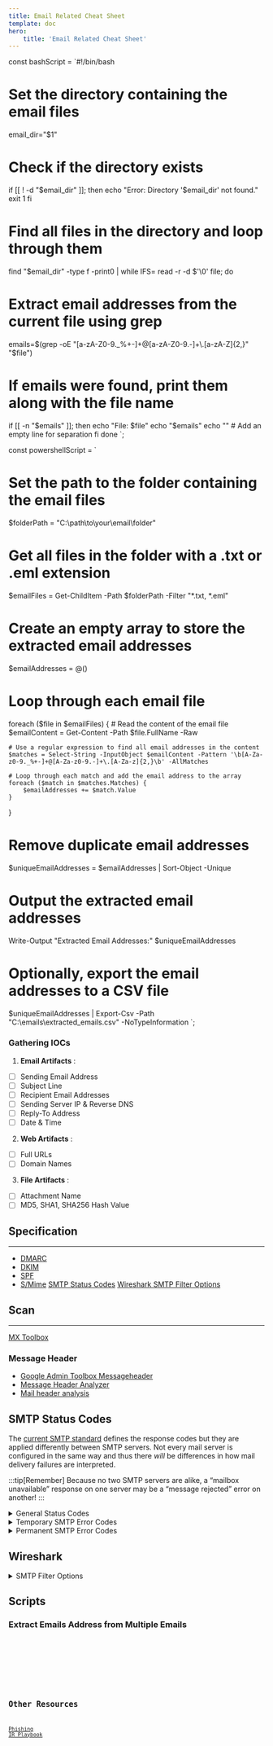 ```yaml
---
title: Email Related Cheat Sheet
template: doc
hero: 
    title: 'Email Related Cheat Sheet'
---
```


const bashScript = `#!/bin/bash

# Set the directory containing the email files
email_dir="$1"

# Check if the directory exists
if [[ ! -d "$email_dir" ]]; then
  echo "Error: Directory '$email_dir' not found."
  exit 1
fi

# Find all files in the directory and loop through them
find "$email_dir" -type f -print0 | while IFS= read -r -d $'\0' file; do
  # Extract email addresses from the current file using grep
  emails=$(grep -oE "[a-zA-Z0-9._%+-]+@[a-zA-Z0-9.-]+\.[a-zA-Z]{2,}" "$file")

  # If emails were found, print them along with the file name
  if [[ -n "$emails" ]]; then
    echo "File: $file"
    echo "$emails"
    echo "" # Add an empty line for separation
  fi
done
`;

const powershellScript = `
# Set the path to the folder containing the email files
$folderPath = "C:\path\to\your\email\folder"

# Get all files in the folder with a .txt or .eml extension
$emailFiles = Get-ChildItem -Path $folderPath -Filter "*.txt, *.eml"

# Create an empty array to store the extracted email addresses
$emailAddresses = @()

# Loop through each email file
foreach ($file in $emailFiles) {
    # Read the content of the email file
    $emailContent = Get-Content -Path $file.FullName -Raw

    # Use a regular expression to find all email addresses in the content
    $matches = Select-String -InputObject $emailContent -Pattern '\b[A-Za-z0-9._%+-]+@[A-Za-z0-9.-]+\.[A-Za-z]{2,}\b' -AllMatches

    # Loop through each match and add the email address to the array
    foreach ($match in $matches.Matches) {
        $emailAddresses += $match.Value
    }
}

# Remove duplicate email addresses
$uniqueEmailAddresses = $emailAddresses | Sort-Object -Unique

# Output the extracted email addresses
Write-Output "Extracted Email Addresses:"
$uniqueEmailAddresses

# Optionally, export the email addresses to a CSV file
$uniqueEmailAddresses | Export-Csv -Path "C:\emails\extracted_emails.csv" -NoTypeInformation
`;


### Gathering IOCs

1. **Email Artifacts** :

- [ ] Sending Email Address
- [ ] Subject Line
- [ ] Recipient Email Addresses
- [ ] Sending Server IP & Reverse DNS
- [ ] Reply-To Address
- [ ] Date & Time

2. **Web Artifacts** :

- [ ] Full URLs
- [ ] Domain Names

3. **File Artifacts** :

- [ ] Attachment Name
- [ ] MD5, SHA1, SHA256 Hash Value

## Specification

---

- [DMARC](https://dmarcian.com/getting-started-with-dmarc/)
- [DKIM](https://dmarcian.com/dkim-selectors/)
- [SPF](https://dmarcian.com/spf-syntax-table/)
- [S/Mime](https://learn.microsoft.com/en-us/exchange/security-and-compliance/smime-exo/smime-exo)
[SMTP Status Codes](https://www.mailersend.com/blog/smtp-codes)
[Wireshark SMTP Filter Options](https://www.wireshark.org/docs/dfref/s/smtp.html)

## Scan

---

[MX Toolbox](https://mxtoolbox.com/)

### Message Header

- [Google Admin Toolbox Messageheader](https://toolbox.googleapps.com/apps/messageheader/analyzeheader)
- [Message Header Analyzer](https://mha.azurewebsites.net/)
- [Mail header analysis](https://mailheader.org/)

## SMTP Status Codes

The [current SMTP standard](https://datatracker.ietf.org/doc/html/rfc5321) defines the response codes but they are applied differently between SMTP servers. Not every mail server is configured in the same way and thus there *will* be differences in how mail delivery failures are interpreted.

:::tip[Remember]
Because no two SMTP servers are alike, a “mailbox unavailable” response on one server may be a “message rejected” error on another!
:::

<details>
<summary>General Status Codes</summary>

SMTP codes that start with 2 and 3 are general status messages that are sent in reply to requests from the sending server. They do not indicate errors in the mail delivery but are used as prompts in the exchange between the mail servers.

| **SMTP code** | **Description**                                                                         | **Meaning**                                                                                           |
| ------------- | --------------------------------------------------------------------------------------- | ----------------------------------------------------------------------------------------------------- |
| 214           | Help message                                                                            | A response to the HELP command that usually includes a link or URL to the FAQ page.                   |
| 220           | SMTP Service ready                                                                      | The receiving server is ready for the next command.                                                   |
| 221           | Service closing transmission channel                                                    | The receiving server is closing the SMTP connection.                                                  |
| 235           | 2.7.0 Authentication succeeded                                                          | The sending server’s authentication is successful.                                                    |
| 250           | Requested mail action okay, completed                                                   | Success! The email was delivered.                                                                     |
| 251           | User not local; will forward to <forward-path>                                          | The receiving server doesn’t recognize the recipient but it will forward it to another email address. |
| 252           | Cannot VRFY user, but will accept message and attempt delivery                          | The receiving server doesn’t recognize the recipient but it will try to deliver the email anyway.     |
| 334           | Reponse to email authentication AUTH command when the authentication method is accepted | Authentication has been successful.                                                                   |
| 354           | Start mail input                                                                        | The email “header” has been received, the server is now waiting for the “body” of the message.        |

</details>

<details>
<summary>Temporary SMTP Error Codes</summary>

SMTP 400 codes are transient errors and are usually related to issues at the receiving mail server. Messages are returned as a soft bounce and the sender may try again after, for example, reducing the size of the attachments in the email.

| **SMTP code** | **Description**                                         | **Meaning**                                                                                                                                                                                                                                                                                                                                                                                                                                             |
| ------------- | ------------------------------------------------------- | ------------------------------------------------------------------------------------------------------------------------------------------------------------------------------------------------------------------------------------------------------------------------------------------------------------------------------------------------------------------------------------------------------------------------------------------------------- |
| 421           | Service not available, closing transmission channel     | The receiving server or sending server is not reachable but another mail delivery will be attempted. If you are using a remote server like MailerSend's SMTP relay to send emails, test that you can connect to it successfully. Otherwise, you may wish to check the receiving server’s availability.                                                                                                                                                  |
| 450           | Requested mail action not taken: mailbox unavailable    | This error could mean that the recipient does not exist, the mailbox does not have permission to receive the email, or the message was rejected due to a blocklist or filter.  <br>  <br>To fix this, you should confirm the recipient’s email address, see if [your IP address is on a blocklist](https://www.mailercheck.com/articles/email-blocklist-removal), test your email for spam-like content, or try sending an email without an attachment. |
| 451           | Requested action aborted: error in processing           | The receiving server is unable to process the message due to [email authentication rules](https://www.mailersend.com/blog/email-authentication). For example, if Sender Policy Framework (SPF) is being used, you should confirm that a DNS lookup can be made for your sending domain and that the domain’s name server is functioning properly.                                                                                                       |
| 452           | Requested action not taken: insufficient system storage | The receiving server is overwhelmed by too many messages being sent at once or is out of memory or storage space. Review your sending rate by looking at your mail-sending queue and logs, or inform the server’s mail administrator about the storage and free memory issues.                                                                                                                                                                          |
| 455           | Server unable to accommodate the parameters             | The server cannot process the command at this time. You can retry after waiting a while or contact the receiving server’s mail administrator if the error persists.                                                                                                                                                                                                                                                                                     |

</details>

<details>
<summary>Permanent SMTP Error Codes</summary>

SMTP 500 reply codes are mail delivery errors of a permanent nature that are usually caused by the sender. The receiving server returns the message as a hard bounce and prefers that the sender not try again unless the problem is fixed.

The 500 series starts with errors in issuing SMTP commands like the following examples:

| **SMTP code** | **Description**                         | **Meaning**                                                                                                                                                                                                                        |
| ------------- | --------------------------------------- | ---------------------------------------------------------------------------------------------------------------------------------------------------------------------------------------------------------------------------------- |
| 500           | Syntax error, command unrecognized      | The receiving server does not recognize the command. If your server is using antivirus or firewall software, try disabling them before sending the message again.                                                                  |
| 501           | Syntax error in parameters or arguments | The command is recognized but there are errors with its options or command arguments. This server error is sometimes returned for an invalid or incorrect email! But it may be due to your antivirus or firewall software as well. |
| 502           | Command not implemented                 | The command is currently not supported on the receiving server. Review your sending commands as well as your MTA’s configuration.                                                                                                  |
| 503           | Bad sequence of commands                | The receiving server recognizes the command but its parameters or options are in the wrong sequence. This sometimes appears when the email account is not authenticated. Do review your MTA’s configuration as well.               |
| 504           | Command parameter not implemented       | Similar to 502, the command is recognized but its parameters or options are not supported on the receiving server. You may wish to review your sending commands as well as your MTA’s configuration.                               |
| 521           | Server does not accept mail             | The server does not receive or send mail. This may be because the server is part of a mail relay. The email may fail or be relayed to another mail server. Check if the email has been delivered to confirm.                       |

</details>


## Wireshark

<details>
<summary>SMTP Filter Options</summary>

Taken from [Wireshark](https://www.wireshark.org/docs/dfref/s/smtp.html)

|Field name|Description|Type|Versions|
|---|---|---|---|
|smtp.auth.password|Password|Character string|1.10.0 to 4.4.5|
|smtp.auth.username|Username|Character string|1.10.0 to 4.4.5|
|smtp.auth.username_password|Username/Password|Character string|2.0.1 to 4.4.5|
|smtp.base64_decode|base64 decode failed or is not enabled (check SMTP preferences)|Label|2.0.1 to 4.4.5|
|smtp.command_line|Command Line|Character string|1.8.0 to 4.4.5|
|smtp.data.fragment|DATA fragment|Frame number|1.0.0 to 4.4.5|
|smtp.data.fragment.count|DATA fragment count|Unsigned integer (32 bits)|1.6.0 to 4.4.5|
|smtp.data.fragment.error|DATA defragmentation error|Frame number|1.0.0 to 4.4.5|
|smtp.data.fragment.multiple_tails|DATA has multiple tail fragments|Boolean|1.0.0 to 4.4.5|
|smtp.data.fragment.overlap|DATA fragment overlap|Boolean|1.0.0 to 4.4.5|
|smtp.data.fragment.overlap.conflicts|DATA fragment overlapping with conflicting data|Boolean|1.0.0 to 4.4.5|
|smtp.data.fragment.too_long_fragment|DATA fragment too long|Boolean|1.0.0 to 4.4.5|
|smtp.data.fragments|DATA fragments|Label|1.0.0 to 4.4.5|
|smtp.data.reassembled.in|Reassembled DATA in frame|Frame number|1.0.0 to 4.4.5|
|smtp.data.reassembled.length|Reassembled DATA length|Unsigned integer (32 bits)|1.4.0 to 4.4.5|
|smtp.eom|EOM|Label|2.0.0 to 4.4.5|
|smtp.message|Message|Character string|1.8.0 to 4.4.5|
|smtp.req|Request|Boolean|1.0.0 to 4.4.5|
|smtp.req.command|Command|Character string|1.0.0 to 4.4.5|
|smtp.req.parameter|Request parameter|Character string|1.0.0 to 4.4.5|
|smtp.response|Response|Character string|1.8.0 to 4.4.5|
|smtp.response.code|Response code|Unsigned integer (32 bits)|1.0.0 to 4.4.5|
|smtp.response.code.unexpected|Unexpected response code in multiline response|Label|3.2.0 to 4.4.5|
|smtp.rsp|Response|Boolean|1.0.0 to 4.4.5|
|smtp.rsp.parameter|Response parameter|Character string|1.0.0 to 4.4.5|

</details>

## Scripts

### Extract Emails Address from Multiple Emails

<Tabs>
  <TabItem label="Bash" icon="seti:shell">
  <Code code={bashScript} lang="bash" title={"extract_emails.sh"}  />
  </TabItem>
  <TabItem label="PowerShell" icon="seti:powershell">
    <Code code={powershellScript} lang="powershell" title={"extract_emails.ps1"}  />

  </TabItem>
</Tabs>

## Other Resources

[Phishing IR Playbook](https://github.com/counteractive/incident-response-plan-template/blob/master/playbooks/playbook-phishing.md)
